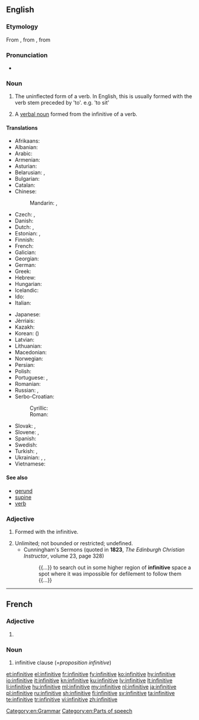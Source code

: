 ==English==
{{wikipedia}}
{{rft}}

===Etymology===
From {{etyl|frm|en}} {{term|infinitif|lang=frm}}, from {{etyl|LL.|en}} {{term|infinitivus||lang=la|unlimited, indefinite}}, from {{etyl|la|en}} {{term|infinitus|lang=la}}

===Pronunciation===
* {{IPA|/ɪnˈfɪnɪtɪv/|/ɪnˈfɪnətɪv/}}

===Noun===
{{en-noun}}

# {{context|grammar|lang=en}} The uninflected form of a verb. In English, this is usually formed with the verb stem preceded by 'to'. e.g. 'to sit'
# {{context|grammar|lang=en}} A [[verbal noun]] formed from the infinitive of a verb.

====Translations====
{{trans-top|uninflected verb form}}
* Afrikaans: {{t+|af|infinitief}}
* Albanian: {{t|sq|infinitiv}}
* Arabic: {{t+|ar|مصدر|m|tr=máṣdar}} {{qualifier|verbal noun}}
* Armenian: {{t|hy|անորոշ դերբայ|tr=anoroš derbay|sc=Armn}}
* Asturian: {{t|ast|infinitivu|m}}
* Belarusian: {{t|be|інфінітыў|m|tr=infinitýŭ|sc=Cyrl}}, {{t|be|нявызначаная форма|f|tr=njavyznáčanaja fórma|sc=Cyrl}} {{qualifier|дзеясло́ва}}
* Bulgarian: {{t|bg|инфинитив|m|tr=infinitív|sc=Cyrl}}
* Catalan: {{t+|ca|infinitiu|m}}
* Chinese:
*: Mandarin: {{t|cmn|不定詞|sc=Hani}}, {{t|cmn|不定词|tr=bùdìngcí|sc=Hani}}
* Czech: {{t+|cs|infinitiv|m}}, {{t+|cs|neurčitek|m}} {{qualifier|obsolete}}
* Danish: {{t|da|infinitiv}}
* Dutch: {{t+|nl|infinitief|m}}, {{t+|nl|onbepaalde wijs|m}}
* Estonian: {{t|et|tegevusnimi}}, {{t+|et|infinitiiv}}
* Finnish: {{t+|fi|infinitiivi}}
* French: {{t+|fr|infinitif|m}}
* Galician: {{t+|gl|infinitivo|m}}
* Georgian: {{t|ka|ინფინიტივი|tr=inp'initivi|sc=Geor}}
* German: {{t+|de|Infinitiv|m}}
* Greek: {{t+|el|απαρέμφατο|n|tr=aparémfato|sc=Grek}}
* Hebrew: {{t|he|שֵׁם פֹּעַל|m|tr=shem-pó'al|sc=Hebr}}
* Hungarian: {{t+|hu|főnévi igenév}}
* Icelandic: {{t+|is|nafnháttur|m}}
* Ido: {{t+|io|infinitivo}}
* Italian: {{t+|it|infinito|m}}
{{trans-mid}}
* Japanese: {{t|ja|不定詞|tr=ふていし, futeishi}}
* Jèrriais: {{t|roa-jer|înfinnitif|m}}
* Kazakh: {{t|kk|инфинитив|tr=ïnfïnïtïv|sc=Cyrl}}
* Korean: {{t+|ko|부정사|tr=bujeongsa|sc=Kore}} ({{t+|ko|不定詞|sc=Kore}})
* Latvian: {{t+|lv|nenoteiksme|f}}
* Lithuanian: {{t+|lt|bendratis|f}}
* Macedonian: {{t|mk|инфинитив|m|tr=ínfinitiv|sc=Cyrl}}
* Norwegian: {{t|no|infinitiv|m}}
* Persian: {{t+|fa|مصدر|tr=masdar|sc=fa-Arab}}
* Polish: {{t+|pl|bezokolicznik|m}}
* Portuguese: {{t+|pt|infinitivo|m}}, {{t+|pt|infinito|m}}
* Romanian: {{t+|ro|infinitiv|n}}
* Russian: {{t|ru|неопределённая форма|tr=neopredeljónnaja fórma|f}} {{qualifier|глаго́ла}}, {{t+|ru|инфинитив|m|tr=infinitív}}
* Serbo-Croatian:
*: Cyrillic: {{t|sh|инфинитив|m}}
*: Roman: {{t+|sh|infinitiv|m}}
* Slovak: {{t|sk|neurčitok|m}}, {{t|sk|infinitív|m}}
* Slovene: {{t+|sl|nedoločnik|m}}, {{t|sl|ínfinitiv|m}}
* Spanish: {{t+|es|infinitivo|m}}
* Swedish: {{t+|sv|infinitiv|n}}
* Turkish: {{t+|tr|mastar}}, {{t+|tr|eylemlik}}
* Ukrainian: {{t|uk|інфінітив|m|tr=infinitýv|sc=Cyrl}}, {{t|uk|дієйменник|m|tr=dijejménnyk|sc=Cyrl}}, {{t|uk|невизначена форма|f|tr=nevyznáčena fórma|sc=Cyrl}} {{qualifier|дієсло́ва}}
* Vietnamese: {{t|vi|lối vô định}}
{{trans-bottom}}

====See also====
* [[gerund]]
* [[supine]]
* [[verb]]

===Adjective===
{{en-adj|-}}

# {{context|grammar|lang=en}} Formed with the infinitive.
# Unlimited; not bounded or restricted; undefined.
#* Cunningham's Sermons (quoted in '''1823''', ''The Edinburgh Christian Instructor'', volume 23, page 328)
#*: {{...}} to search out in some higher region of '''infinitive''' space a spot where it was impossible for defilement to follow them {{...}}

[[Category:en:Grammar]]
[[Category:en:Parts of speech]]

----

==French==

===Adjective===
{{fr-adj-form}}

# {{feminine of|infinitif|lang=fr}}

===Noun===
{{head|fr|noun|g=f}}

# infinitive clause (=''proposition infinitive'')

[[et:infinitive]]
[[el:infinitive]]
[[fr:infinitive]]
[[fy:infinitive]]
[[ko:infinitive]]
[[hy:infinitive]]
[[io:infinitive]]
[[it:infinitive]]
[[kn:infinitive]]
[[ku:infinitive]]
[[lv:infinitive]]
[[lt:infinitive]]
[[li:infinitive]]
[[hu:infinitive]]
[[ml:infinitive]]
[[my:infinitive]]
[[nl:infinitive]]
[[ja:infinitive]]
[[pl:infinitive]]
[[ru:infinitive]]
[[sh:infinitive]]
[[fi:infinitive]]
[[sv:infinitive]]
[[ta:infinitive]]
[[te:infinitive]]
[[tr:infinitive]]
[[vi:infinitive]]
[[zh:infinitive]]